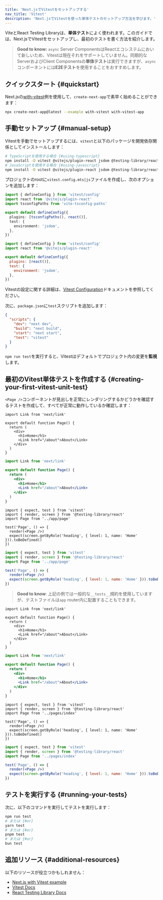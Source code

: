 ```yaml
---
title: 'Next.jsでVitestをセットアップする'
nav_title: 'Vitest'
description: 'Next.jsでVitestを使った単体テストのセットアップ方法を学びます。'
---
```


ViteとReact Testing Libraryは、**単体テスト**によく使われます。このガイドでは、Next.jsでVitestをセットアップし、最初のテストを書く方法を紹介します。

> **Good to know:** `async` Server ComponentsはReactエコシステムにおいて新しいため、Vitestは現在それをサポートしていません。同期的なServerおよびClient Componentsの**単体テスト**は実行できますが、`async`コンポーネントには**E2Eテスト**を使用することをおすすめします。

## クイックスタート {#quickstart}

Next.jsの[with-vitest](https://github.com/vercel/next.js/tree/canary/examples/with-vitest)例を使用して、`create-next-app`で素早く始めることができます：

```bash title="Terminal"
npx create-next-app@latest --example with-vitest with-vitest-app
```

## 手動セットアップ {#manual-setup}

Vitestを手動でセットアップするには、`vitest`と以下のパッケージを開発依存関係としてインストールします：

```bash title="Terminal"
# TypeScriptを使用する場合 {#using-typescript}
npm install -D vitest @vitejs/plugin-react jsdom @testing-library/react @testing-library/dom vite-tsconfig-paths
# JavaScriptを使用する場合 {#using-javascript}
npm install -D vitest @vitejs/plugin-react jsdom @testing-library/react @testing-library/dom
```

プロジェクトのrootに`vitest.config.mts|js`ファイルを作成し、次のオプションを追加します：

<Tabs>
<TabItem value="ts" label="TypeScript">

```ts title="vitest.config.mts" switcher
import { defineConfig } from 'vitest/config'
import react from '@vitejs/plugin-react'
import tsconfigPaths from 'vite-tsconfig-paths'

export default defineConfig({
  plugins: [tsconfigPaths(), react()],
  test: {
    environment: 'jsdom',
  },
})
```

</TabItem>
<TabItem value="js" label="JavaScript">

```js title="vitest.config.js" switcher
import { defineConfig } from 'vitest/config'
import react from '@vitejs/plugin-react'

export default defineConfig({
  plugins: [react()],
  test: {
    environment: 'jsdom',
  },
})
```

</TabItem>
</Tabs>

Vitestの設定に関する詳細は、[Vitest Configuration](https://vitest.dev/config/#configuration)ドキュメントを参照してください。

次に、`package.json`に`test`スクリプトを追加します：

```json title="package.json"
{
  "scripts": {
    "dev": "next dev",
    "build": "next build",
    "start": "next start",
    "test": "vitest"
  }
}
```

`npm run test`を実行すると、Vitestはデフォルトでプロジェクト内の変更を**監視**します。

## 最初のVitest単体テストを作成する {#creating-your-first-vitest-unit-test}

`<Page />`コンポーネントが見出しを正常にレンダリングするかどうかを確認するテストを作成して、すべてが正常に動作しているか確認します：

<AppOnly>

<Tabs>
<TabItem value="tsx" label="TypeScript">

```tsx title="app/page.tsx" switcher
import Link from 'next/link'

export default function Page() {
  return (
    <div>
      <h1>Home</h1>
      <Link href="/about">About</Link>
    </div>
  )
}
```

</TabItem>
<TabItem value="jsx" label="JavaScript">

```jsx title="app/page.jsx" switcher
import Link from 'next/link'

export default function Page() {
  return (
    <div>
      <h1>Home</h1>
      <Link href="/about">About</Link>
    </div>
  )
}
```

</TabItem>
</Tabs>

<Tabs>
<TabItem value="tsx" label="TypeScript">

```tsx title="__tests__/page.test.tsx" switcher
import { expect, test } from 'vitest'
import { render, screen } from '@testing-library/react'
import Page from '../app/page'

test('Page', () => {
  render(<Page />)
  expect(screen.getByRole('heading', { level: 1, name: 'Home' })).toBeDefined()
})
```

</TabItem>
<TabItem value="jsx" label="JavaScript">

```jsx title="__tests__/page.test.jsx" switcher
import { expect, test } from 'vitest'
import { render, screen } from '@testing-library/react'
import Page from '../app/page'

test('Page', () => {
  render(<Page />)
  expect(screen.getByRole('heading', { level: 1, name: 'Home' })).toBeDefined()
})
```

</TabItem>
</Tabs>

> **Good to know**: 上記の例では一般的な`__tests__`規約を使用していますが、テストファイルは`app` router内に配置することもできます。

</AppOnly>

<PagesOnly>

<Tabs>
<TabItem value="tsx" label="TypeScript">

```tsx title="pages/index.tsx" switcher
import Link from 'next/link'

export default function Page() {
  return (
    <div>
      <h1>Home</h1>
      <Link href="/about">About</Link>
    </div>
  )
}
```

</TabItem>
<TabItem value="jsx" label="JavaScript">

```jsx title="pages/index.jsx" switcher
import Link from 'next/link'

export default function Page() {
  return (
    <div>
      <h1>Home</h1>
      <Link href="/about">About</Link>
    </div>
  )
}
```

</TabItem>
</Tabs>

<Tabs>
<TabItem value="tsx" label="TypeScript">

```tsx title="__tests__/index.test.tsx" switcher
import { expect, test } from 'vitest'
import { render, screen } from '@testing-library/react'
import Page from '../pages/index'

test('Page', () => {
  render(<Page />)
  expect(screen.getByRole('heading', { level: 1, name: 'Home' })).toBeDefined()
})
```

</TabItem>
<TabItem value="jsx" label="JavaScript">

```jsx title="__tests__/index.test.jsx" switcher
import { expect, test } from 'vitest'
import { render, screen } from '@testing-library/react'
import Page from '../pages/index'

test('Page', () => {
  render(<Page />)
  expect(screen.getByRole('heading', { level: 1, name: 'Home' })).toBeDefined()
})
```

</TabItem>
</Tabs>

</PagesOnly>

## テストを実行する {#running-your-tests}

次に、以下のコマンドを実行してテストを実行します：

```bash title="Terminal"
npm run test
# または {#or}
yarn test
# または {#or}
pnpm test
# または {#or}
bun test
```

## 追加リソース {#additional-resources}

以下のリソースが役立つかもしれません：

- [Next.js with Vitest example](https://github.com/vercel/next.js/tree/canary/examples/with-vitest)
- [Vitest Docs](https://vitest.dev/guide/)
- [React Testing Library Docs](https://testing-library.com/docs/react-testing-library/intro/)
